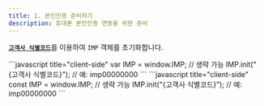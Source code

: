 ```yaml
---
title: 1. 본인인증 준비하기
description: 휴대폰 본인인증 연동을 위한 준비
---
```



[**`고객사 식별코드`**](../../ready/readme#4-포트원-연동정보-확인하기)를 이용하여 `IMP` 객체를 초기화합니다.

<Tabs>
<Tab title="JavaScript">
```javascript title="client-side"
var IMP = window.IMP;      // 생략 가능
IMP.init("{고객사 식별코드}"); // 예: imp00000000
```

</Tab>

<Tab title="JS ES Next">
```javascript title="client-side"
const IMP = window.IMP;    // 생략 가능
IMP.init("{고객사 식별코드}"); // 예: imp00000000
```

</Tab>
</Tabs>
